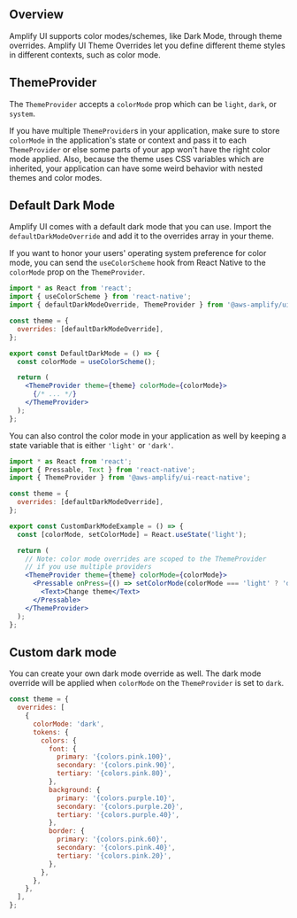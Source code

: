 
## Overview

Amplify UI supports color modes/schemes, like Dark Mode, through theme overrides. Amplify UI Theme Overrides let you define different theme styles in different contexts, such as color mode.

## ThemeProvider

The `ThemeProvider` accepts a `colorMode` prop which can be `light`, `dark`, or `system`.

<Alert role="none" variation="warning">

If you have multiple `ThemeProvider`s in your application, make sure to store `colorMode` in the application's state or context and pass it to each `ThemeProvider` or else some parts of your app won't have the right color mode applied. Also, because the theme uses CSS variables which are inherited, your application can have some weird behavior with nested themes and color modes.

</Alert>

## Default Dark Mode

Amplify UI comes with a default dark mode that you can use. Import the `defaultDarkModeOverride` and add it to the overrides array in your theme.

If you want to honor your users' operating system preference for color mode, you can send the `useColorScheme` hook from React Native to the `colorMode` prop on the `ThemeProvider`. 

```jsx
import * as React from 'react';
import { useColorScheme } from 'react-native';
import { defaultDarkModeOverride, ThemeProvider } from '@aws-amplify/ui-react-native';

const theme = {
  overrides: [defaultDarkModeOverride],
};

export const DefaultDarkMode = () => {
  const colorMode = useColorScheme();

  return (
    <ThemeProvider theme={theme} colorMode={colorMode}>
      {/* ... */}
    </ThemeProvider>
  );
};
```

You can also control the color mode in your application as well by keeping a state variable that is either `'light'` or `'dark'`.

```jsx
import * as React from 'react';
import { Pressable, Text } from 'react-native';
import { ThemeProvider } from '@aws-amplify/ui-react-native';

const theme = {
  overrides: [defaultDarkModeOverride],
};

export const CustomDarkModeExample = () => {
  const [colorMode, setColorMode] = React.useState('light');

  return (
    // Note: color mode overrides are scoped to the ThemeProvider
    // if you use multiple providers
    <ThemeProvider theme={theme} colorMode={colorMode}>
      <Pressable onPress={() => setColorMode(colorMode === 'light' ? 'dark' : 'light')}>
        <Text>Change theme</Text>
      </Pressable>
    </ThemeProvider>
  );
};
```

## Custom dark mode

You can create your own dark mode override as well. The dark mode override will be applied when `colorMode` on the `ThemeProvider` is set to `dark`. 

```jsx
const theme = {
  overrides: [
    {
      colorMode: 'dark',
      tokens: {
        colors: {
          font: {
            primary: '{colors.pink.100}',
            secondary: '{colors.pink.90}',
            tertiary: '{colors.pink.80}',
          },
          background: {
            primary: '{colors.purple.10}',
            secondary: '{colors.purple.20}',
            tertiary: '{colors.purple.40}',
          },
          border: {
            primary: '{colors.pink.60}',
            secondary: '{colors.pink.40}',
            tertiary: '{colors.pink.20}',
          },
        },
      },
    },
  ],
};
```
